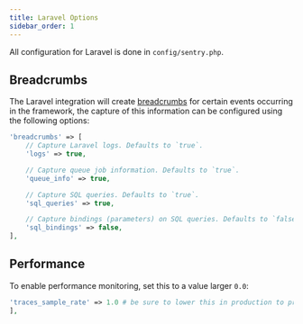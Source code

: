 ```yaml
---
title: Laravel Options
sidebar_order: 1
---
```


All configuration for Laravel is done in `config/sentry.php`.

## Breadcrumbs

The Laravel integration will create [breadcrumbs](../../enriching-events/breadcrumbs/) for certain events occurring in the framework, the capture of this information can be configured using the following options:

```php {filename:config/sentry.php}
'breadcrumbs' => [
    // Capture Laravel logs. Defaults to `true`.
    'logs' => true,

    // Capture queue job information. Defaults to `true`.
    'queue_info' => true,

    // Capture SQL queries. Defaults to `true`.
    'sql_queries' => true,

    // Capture bindings (parameters) on SQL queries. Defaults to `false`.
    'sql_bindings' => false,
],
```

## Performance

To enable performance monitoring, set this to a value larger `0.0`:

```php {filename:config/sentry.php}
'traces_sample_rate' => 1.0 # be sure to lower this in production to prevent quota issues
],
```